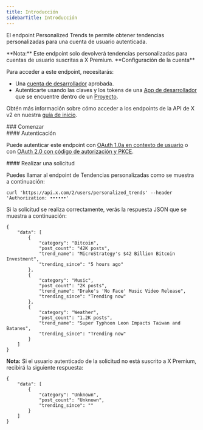 ```yaml
---
title: Introducción
sidebarTitle: Introducción
---
```



El endpoint Personalized Trends te permite obtener tendencias personalizadas para una cuenta de usuario autenticada.

<Note>
  **Nota:** Este endpoint solo devolverá tendencias personalizadas para cuentas de usuario suscritas a X Premium.
</Note>

<Note>
  **Configuración de la cuenta**

  Para acceder a este endpoint, necesitarás:

  - Una [cuenta de desarrollador](https://developer.x.com/en/portal/petition/essential/basic-info) aprobada.
  - Autenticarte usando las claves y los tokens de una [App de desarrollador](/es/resources/fundamentals/developer-apps) que se encuentre dentro de un [Proyecto](/es/resources/fundamentals/projects).

  Obtén más información sobre cómo acceder a los endpoints de la API de X v2 en nuestra [guía de inicio](/es/x-api/getting-started/getting-access).
</Note>

<div id="getting-started">
  ### Comenzar
</div>

<div id="authentication">
  #### Autenticación
</div>

Puede autenticar este endpoint con [OAuth 1.0a en contexto de usuario](/es/resources/fundamentals/authentication) o con [OAuth 2.0 con código de autorización y PKCE](es/resources/fundamentals/authentication#oauth-2-0-authorization-code-flow-with-pkce-2).
 

<div id="making-a-request">
  #### Realizar una solicitud
</div>

Puedes llamar al endpoint de Tendencias personalizadas como se muestra a continuación:

`curl 'https://api.x.com/2/users/personalized_trends' --header 'Authorization: ••••••'`

Si la solicitud se realiza correctamente, verás la respuesta JSON que se muestra a continuación:

```
{
    "data": [
        {
            "category": "Bitcoin",
            "post_count": "42K posts",
            "trend_name": "MicroStrategy's $42 Billion Bitcoin Investment",
            "trending_since": "5 hours ago"
        },
        {
            "category": "Music",
            "post_count": "2K posts",
            "trend_name": "Drake's 'No Face' Music Video Release",
            "trending_since": "Trending now"
        },
        {
            "category": "Weather",
            "post_count": "1.2K posts",
            "trend_name": "Super Typhoon Leon Impacts Taiwan and Batanes",
            "trending_since": "Trending now"
        }
    ]
}
```

**Nota:** Si el usuario autenticado de la solicitud no está suscrito a X Premium, recibirá la siguiente respuesta:

```
{
    "data": [
        {
            "category": "Unknown",
            "post_count": "Unknown",
            "trending_since": ""
        }
    ]
}
```